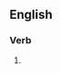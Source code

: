 ==English==

===Verb===
{{head|en|present participle}}

# {{present participle of|phial|lang=en|nocat=1}}